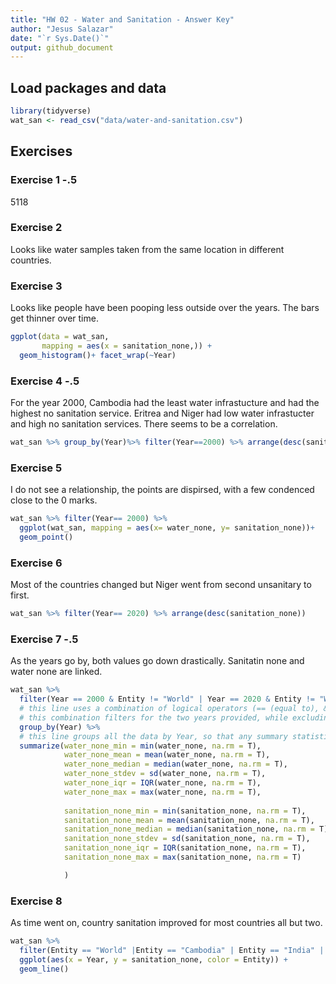 ```yaml
---
title: "HW 02 - Water and Sanitation - Answer Key"
author: "Jesus Salazar"
date: "`r Sys.Date()`"
output: github_document
---
```


## Load packages and data

```r
library(tidyverse)
wat_san <- read_csv("data/water-and-sanitation.csv")
```

## Exercises

### Exercise 1 -.5

5118

### Exercise 2

Looks like water samples taken from the same location in different countries.

### Exercise 3

Looks like people have been pooping less outside over the years. The bars get thinner over time.

```r
ggplot(data = wat_san, 
       mapping = aes(x = sanitation_none,)) +
  geom_histogram()+ facet_wrap(~Year)
```

### Exercise 4 -.5

For the year 2000, Cambodia had the least water infrastucture and had the highest no sanitation service. Eritrea  and Niger had low water infrastucter and high no sanitation services. There seems to be a correlation. 

```r
wat_san %>% group_by(Year)%>% filter(Year==2000) %>% arrange(desc(sanitation_none))
```

### Exercise 5

I do not see a relationship, the points are dispirsed, with a few condenced close to the 0 marks.

```r
wat_san %>% filter(Year== 2000) %>%
  ggplot(wat_san, mapping = aes(x= water_none, y= sanitation_none))+
  geom_point()
```

### Exercise 6

Most of the countries changed but Niger went from second unsanitary to first. 

```r
wat_san %>% filter(Year== 2020) %>% arrange(desc(sanitation_none))
```

### Exercise 7 -.5
 
As the years go by, both values go down drastically. Sanitatin none and water none are linked.

```r
wat_san %>% 
  filter(Year == 2000 & Entity != "World" | Year == 2020 & Entity != "World") %>% 
  # this line uses a combination of logical operators (== (equal to), & (and), != (is not equal to), | (or))
  # this combination filters for the two years provided, while excluding any data associated with the "World" Entity
  group_by(Year) %>% 
  # this line groups all the data by Year, so that any summary statistics specified below are computed for each group
  summarize(water_none_min = min(water_none, na.rm = T),
            water_none_mean = mean(water_none, na.rm = T),
            water_none_median = median(water_none, na.rm = T),
            water_none_stdev = sd(water_none, na.rm = T),
            water_none_iqr = IQR(water_none, na.rm = T),
            water_none_max = max(water_none, na.rm = T),
            
            sanitation_none_min = min(sanitation_none, na.rm = T),
            sanitation_none_mean = mean(sanitation_none, na.rm = T),
            sanitation_none_median = median(sanitation_none, na.rm = T),
            sanitation_none_stdev = sd(sanitation_none, na.rm = T),
            sanitation_none_iqr = IQR(sanitation_none, na.rm = T),
            sanitation_none_max = max(sanitation_none, na.rm = T)

            )
```

### Exercise 8

As time went on, country sanitation improved for most countries all but two. 

```r
wat_san %>% 
  filter(Entity == "World" |Entity == "Cambodia" | Entity == "India" | Entity == "Eritrea" | Entity == "Niger" | Entity == "Ethiopia") %>% 
  ggplot(aes(x = Year, y = sanitation_none, color = Entity)) +
  geom_line()
```

